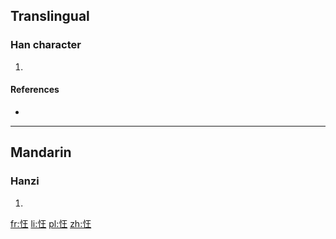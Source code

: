 ==Translingual==

===Han character===
{{Han char|rn=61|rad=心|as=04|sn=7|four=|canj=心竹土 (PHG), 心一土 (PMG)|ids=⿰[[忄]][[王]]}}

# {{defn|Han|sort=心04}}

====References====
* {{Han ref|kx=0378.290|dkj=10399|dj=0706.280|hdz=42275.080|uh=5FF9|ud=24569}}

----

==Mandarin==

===Hanzi===
{{cmn-hanzi|pin=[[kuáng]] ([[kuang2]]), [[wǎng]] ([[wang3]])|wg=k'uang<sup>2</sup>, wang<sup>3</sup>}}

# {{defn|lang=cmn|sort=心04}}

[[fr:忹]]
[[li:忹]]
[[pl:忹]]
[[zh:忹]]